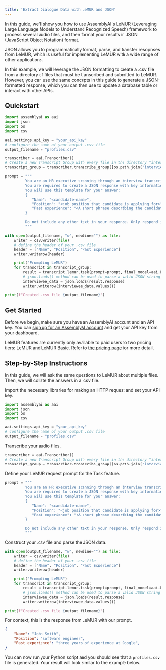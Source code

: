 ```yaml
---
title: 'Extract Dialogue Data with LeMUR and JSON'
---
```




In this guide, we'll show you how to use AssemblyAI's LeMUR (Leveraging Large Language Models to Understand Recognized Speech) framework to process several audio files, and then format your results in JSON (JavaScript Object Notation) format.

JSON allows you to programmatically format, parse, and transfer resopnses from LeMUR, which is useful for implementing LeMUR with a wide range of other applications.

In this example, we will leverage the JSON formatting to create a .csv file from a directory of files that must be transcribed and submitted to LeMUR. However, you can use the same concepts in this guide to generate a JSON-formatted response, which you can then use to update a database table or interact with other APIs.

## Quickstart

```python
import assemblyai as aai
import json
import os
import csv

aai.settings.api_key = "your_api_key"
# configure the name of your output .csv file
output_filename = "profiles.csv"

transcriber = aai.Transcriber()
# Create a new Transcript Group with every file in the directory "interviews"
transcript_group = transcriber.transcribe_group([os.path.join("interviews", file) for file in os.listdir("interviews")])

prompt = """
         You are an HR executive scanning through an interview transcript to extract information about a candidate.
         You are required to create a JSON response with key information about the candidate.
         You will use this template for your answer:
         {
            "Name": "<candidate-name>",
            "Position": "<job position that candidate is applying for>",
            "Past experience": "<A short phrase describing the candidate's relevant past experience for the role>",
         }

         Do not include any other text in your response. Only respond in JSON format, as your response will be parsed programmatically as JSON.
         """

with open(output_filename, "w", newline="") as file:
    writer = csv.writer(file)
    # define the header of your .csv file
    header = ["Name", "Position", "Past Experience"]
    writer.writerow(header)

    print("Prompting LeMUR")
    for transcript in transcript_group:
        result = transcript.lemur.task(prompt=prompt, final_model=aai.LemurModel.claude3_5_sonnet)
        # json.loads() method can be used to parse a valid JSON string and convert it into a Python dictionary.
        interviewee_data = json.loads(result.response)
        writer.writerow(interviewee_data.values())

print(f"Created .csv file {output_filename}")
```

## Get Started

Before we begin, make sure you have an AssemblyAI account and an API key. You can [sign up for an AssemblyAI account](https://www.assemblyai.com/app) and get your API key from your dashboard.

LeMUR features are currently only available to paid users to two pricing tiers: LeMUR and LeMUR Basic. Refer to [the pricing page](https://www.assemblyai.com/pricing#:~:text=LeMUR) for more detail.


## Step-by-Step Instructions

In this guide, we will ask the same questions to LeMUR about multiple files. Then, we will collate the answers in a .csv file.

Import the necessary libraries for making an HTTP request and set your API key.


```python
import assemblyai as aai
import json
import os
import csv

aai.settings.api_key = "your_api_key"
# configure the name of your output .csv file
output_filename = "profiles.csv"
```

Transcribe your audio files.


```python
transcriber = aai.Transcriber()
# Create a new Transcript Group with every file in the directory "interviews"
transcript_group = transcriber.transcribe_group([os.path.join("interviews", file) for file in os.listdir("interviews")])
```

Define your LeMUR request prompt for the Task feature.


```python
prompt = """
         You are an HR executive scanning through an interview transcript to extract information about a candidate.
         You are required to create a JSON response with key information about the candidate.
         You will use this template for your answer:
         {
            "Name": "<candidate-name>",
            "Position": "<job position that candidate is applying for>",
            "Past experience": "<A short phrase describing the candidate's relevant past experience for the role>",
         }

         Do not include any other text in your response. Only respond in JSON format, as your response will be parsed programmatically as JSON.
         """
```

Construct your .csv file and parse the JSON data.


```python
with open(output_filename, "w", newline="") as file:
    writer = csv.writer(file)
    # define the header of your .csv file
    header = ["Name", "Position", "Past Experience"]
    writer.writerow(header)

    print("Prompting LeMUR")
    for transcript in transcript_group:
        result = transcript.lemur.task(prompt=prompt, final_model=aai.LemurModel.claude3_5_sonnet)
        # json.loads() method can be used to parse a valid JSON string and convert it into a Python dictionary.
        interviewee_data = json.loads(result.response)
        writer.writerow(interviewee_data.values())

print(f"Created .csv file {output_filename}")
```

For context, this is the response from LeMUR with our prompt.

```json
{
    "Name": "John Smith",
    "Position": "software engineer",
    "Past experience": "three years of experience at Google",    
}
```

You can now run your Python script and you should see that a `profiles.csv` file is generated. Your result will look similar to the example below.